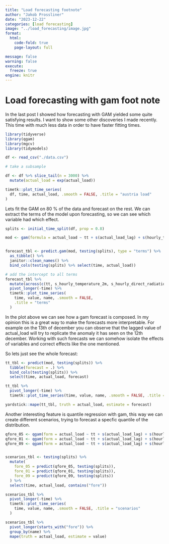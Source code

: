 ```yaml
---
title: "Load forecasting footnote"
author: "Jakob Prossliner"
date: "2023-12-22"
categories: [load forecasting]
image: "../load_forecasting/image.jpg"
format:
  html:
    code-fold: true
    page-layout: full

message: false
warning: false
execute:
  freeze: true
engine: knitr
---
```


# Load forecasting with gam foot note

In the last post I showed how forecasting with GAM yielded some quite satisfying results.
I want to show some other discoveries I made recently. This time with much less data in order to have faster fitting times.

```r
library(tidyverse)
library(qgam)
library(mgcv)
library(tidymodels)

df <- read_csv("./data.csv")

# take a subsample

df <- df %>% slice_tail(n = 3000) %>% 
  mutate(actual_load = exp(actual_load))

timetk::plot_time_series(
  df, time, actual_load, .smooth = FALSE, .title = "austria load"
)

```

Lets fit the GAM on 80 % of the data and forecast on the rest.
We can extract the terms of the model upon forecasting, so we can see which variable had which effect.

```r

splits <- initial_time_split(df, prop = 0.8)

mod <- gam(formula = actual_load ~ tt + s(actual_load_lag) + s(hourly_temperature_2m) + s(hourly_direct_radiation) + s(hourly_relative_humidity_2m), data = training(splits))


forecast_tbl <- predict.gam(mod, testing(splits), type = "terms") %>% 
  as_tibble() %>% 
  janitor::clean_names() %>% 
  bind_cols(testing(splits) %>% select(time, actual_load))

# add the intercept to all terms
forecast_tbl %>% 
  mutate(across(c(tt, s_hourly_temperature_2m, s_hourly_direct_radiation, s_hourly_relative_humidity_2m, s_actual_load_lag), ~ . + mod$coefficients['(Intercept)'])) %>% 
  pivot_longer(-time) %>% 
  timetk::plot_time_series(
    time, value, name, .smooth = FALSE,
    .title = "terms"
  )


```
In the plot above we can see how a gam forecast is composed. In my opinion this is a great way to make the forecasts more interpretable.
For example on the 13th of december you can observe that the lagged value of actual_load will try to replicate the anomaly it has seen on the 12th december.
Working with such forecasts we can somehow isolate the effects of variables and correct effects like the one mentioned.

So lets just see the whole forecast:

```r

tt_tbl <- predict(mod, testing(splits)) %>% 
  tibble(forecast = .) %>% 
  bind_cols(testing(splits)) %>% 
  select(time, actual_load, forecast) 

tt_tbl %>% 
  pivot_longer(-time) %>% 
  timetk::plot_time_series(time, value, name, .smooth = FALSE, .title = "forecast")
```

```r
yardstick::mape(tt_tbl, truth = actual_load, estimate = forecast)
```


Another interesting feature is quantile regression with gam, this way we can create different scenarios, trying to forecast a specfic quantile of the distribution.

```r
qfore_05 <- qgam(form = actual_load ~ tt + s(actual_load_lag) + s(hourly_temperature_2m) + s(hourly_direct_radiation) + s(hourly_relative_humidity_2m), data = training(splits), qu = 0.5, lsig = 0.1)
qfore_01 <- qgam(form = actual_load ~ tt + s(actual_load_lag) + s(hourly_temperature_2m) + s(hourly_direct_radiation) + s(hourly_relative_humidity_2m), data = training(splits), qu = 0.1, lsig = 0.1)
qfore_09 <- qgam(form = actual_load ~ tt + s(actual_load_lag) + s(hourly_temperature_2m) + s(hourly_direct_radiation) + s(hourly_relative_humidity_2m), data = training(splits), qu = 0.9, lsig = 0.1)


scenarios_tbl <- testing(splits) %>% 
  mutate(
    fore_05 = predict(qfore_05, testing(splits)),
    fore_01 = predict(qfore_01, testing(splits)),
    fore_09 = predict(qfore_09, testing(splits))
  ) %>% 
  select(time, actual_load, contains("fore")) 

scenarios_tbl %>% 
  pivot_longer(-time) %>% 
  timetk::plot_time_series(
    time, value, name, .smooth = FALSE, .title = "scenarios"
  )

```

```r
scenarios_tbl %>% 
  pivot_longer(starts_with("fore")) %>% 
  group_by(name) %>% 
  mape(truth = actual_load, estimate = value)
```

